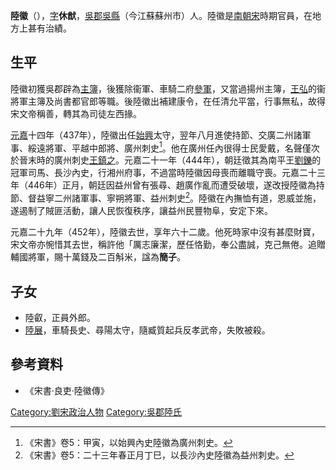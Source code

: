 '''陸徽'''（{{bd|391年||452年||catIdx=L}}），[[表字|字]]'''休猷'''，[[吳郡|吳郡]][[吳縣|吳縣]]（今江蘇蘇州市）人。陸徽是[[南朝宋|南朝宋]]時期官員，在地方上甚有治績。

== 生平 ==
陸徽初獲吳郡辟為[[主簿|主簿]]，後獲除衞軍、車騎二府[[參軍|參軍]]，又當過揚州主簿，[[王弘_(南朝宋)|王弘]]的衞將軍主簿及尚書都官郎等職。後陸徽出補建康令，在任清允平當，行事無私，故得宋文帝稱善，轉其為司徒左西掾。

[[元嘉_(劉宋)|元嘉]]十四年（437年），陸徽出任[[始興郡|始興]]太守，翌年八月進使持節、交廣二州諸軍事、綏遠將軍、平越中郎將、廣州刺史<ref>《宋書》卷5：甲寅，以始興內史陸徽為廣州刺史。</ref>。他在廣州任內很得士民愛戴，名聲僅次於晉末時的廣州刺史[[王鎮之|王鎮之]]。元嘉二十一年（444年），朝廷徵其為南平王[[劉鑠|劉鑠]]的冠軍司馬、長沙內史，行湘州府事，不過當時陸徽因母喪而離職守喪。元嘉二十三年（446年）正月，朝廷因益州曾有張尋、趙廣作亂而遭受破壞，遂改授陸徽為持節、督益寧二州諸軍事、寧朔將軍、益州刺史<ref>《宋書》卷5：二十三年春正月丁巳，以長沙內史陸徽為益州刺史。</ref>。陸徽在內撫恤有道，恩威並施，遂遏制了賊匪活動，讓人民恢復秩序，讓益州民豐物阜，安定下來。

元嘉二十九年（452年），陸徽去世，享年六十二歲。他死時家中沒有甚麼財寶，宋文帝亦惋惜其去世，稱許他「厲志廉潔，歷任恪勤，奉公盡誠，克己無倦。追贈輔國將軍，賜十萬錢及二百斛米，諡為'''簡子'''。

== 子女 ==
*陸叡，正員外郎。
*[[陸展|陸展]]，車騎長史、尋陽太守，隨臧質起兵反孝武帝，失敗被殺。
== 參考資料 ==
*《宋書·良吏·陸徽傳》

[[Category:劉宋政治人物|Category:劉宋政治人物]]
[[Category:吳郡陸氏|Category:吳郡陸氏]]